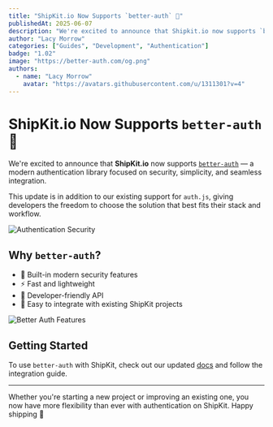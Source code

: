 ```yaml
---
title: "ShipKit.io Now Supports `better-auth` 🎉"
publishedAt: 2025-06-07
description: "We're excited to announce that Shipkit.io now supports `better-auth` — a modern authentication library focused on security, simplicity, and seamless integration."
author: "Lacy Morrow"
categories: ["Guides", "Development", "Authentication"]
badge: "1.02"
image: "https://better-auth.com/og.png"
authors:
  - name: "Lacy Morrow"
    avatar: "https://avatars.githubusercontent.com/u/1311301?v=4"
---
```


# ShipKit.io Now Supports `better-auth` 🎉

We're excited to announce that **ShipKit.io** now supports [`better-auth`](https://www.better-auth.com) — a modern authentication library focused on security, simplicity, and seamless integration.

This update is in addition to our existing support for `auth.js`, giving developers the freedom to choose the solution that best fits their stack and workflow.

![Authentication Security](https://images.unsplash.com/photo-1555774698-0b77e0d5fac6?w=600&h=300&fit=crop&crop=center)

## Why `better-auth`?

- 🔐 Built-in modern security features
- ⚡️ Fast and lightweight
- 🔧 Developer-friendly API
- 🧩 Easy to integrate with existing ShipKit projects

![Better Auth Features](https://images.unsplash.com/photo-1633356122102-3fe601e05bd2?w=600&h=300&fit=crop&crop=center)

## Getting Started

To use `better-auth` with ShipKit, check out our updated [docs](https://shipkit.io/docs/authentication) and follow the integration guide.

---

Whether you're starting a new project or improving an existing one, you now have more flexibility than ever with authentication on ShipKit. Happy shipping 🚀
